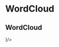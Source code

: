 
# WordCloud

## WordCloud

<Playground>
 <WordCloud data={
        [{
          "word": "China",
          "count": 1383220000,
          "category": "asia"
        }, {
          "word": "India",
          "count": 1316000000,
          "category": "asia"
        }, {
          "word": "United States",
          "count": 324982000,
          "category": "america"
        }, {
          "word": "Indonesia",
          "count": 263510000,
          "category": "asia"
        }, {
          "word": "Brazil",
          "count": 207505000,
          "category": "america"
        }, {
          "word": "Pakistan",
          "count": 196459000,
          "category": "asia"
        }, {
          "word": "Nigeria",
          "count": 191836000,
          "category": "africa"
        }, {
          "word": "Bangladesh",
          "count": 162459000,
          "category": "asia"
        }, {
          "word": "Russia",
          "count": 146804372,
          "category": "europe"
        }, {
          "word": "Japan",
          "count": 126790000,
          "category": "asia"
        }, {
          "word": "Mexico",
          "count": 123518000,
          "category": "america"
        }, {
          "word": "Ethiopia",
          "count": 104345000,
          "category": "africa"
        }, {
          "word": "Philippines",
          "count": 104037000,
          "category": "asia"
        }, {
          "word": "Egypt",
          "count": 93013300,
          "category": "africa"
        }, {
          "word": "Vietnam",
          "count": 92700000,
          "category": "asia"
        }, {
          "word": "Germany",
          "count": 82800000,
          "category": "europe"
        }, {
          "word": "Democratic Republic of the Congo",
          "count": 82243000,
          "category": "africa"
        }, {
          "word": "Iran",
          "count": 80135400,
          "category": "asia"
        }, {
          "word": "Turkey",
          "count": 79814871,
          "category": "asia"
        }, {
          "word": "Thailand",
          "count": 68298000,
          "category": "asia"
        }, {
          "word": "France",
          "count": 67013000,
          "category": "europe"
        }, {
          "word": "United Kingdom",
          "count": 65110000,
          "category": "europe"
        }, {
          "word": "Italy",
          "count": 60599936,
          "category": "europe"
        }, {
          "word": "Tanzania",
          "count": 56878000,
          "category": "africa"
        }, {
          "word": "South Africa",
          "count": 55908000,
          "category": "africa"
        }, {
          "word": "Myanmar",
          "count": 54836000,
          "category": "asia"
        }, {
          "word": "South Korea",
          "count": 51446201,
          "category": "asia"
        }, {
          "word": "Colombia",
          "count": 49224700,
          "category": "america"
        }, {
          "word": "Kenya",
          "count": 48467000,
          "category": "africa"
        }, {
          "word": "Spain",
          "count": 46812000,
          "category": "europe"
        }, {
          "word": "Argentina",
          "count": 43850000,
          "category": "america"
        }, {
          "word": "Ukraine",
          "count": 42541633,
          "category": "europe"
        }, {
          "word": "Sudan",
          "count": 42176000,
          "category": "africa"
        }, {
          "word": "Uganda",
          "count": 41653000,
          "category": "africa"
        }, {
          "word": "Algeria",
          "count": 41064000,
          "category": "africa"
        }, {
          "word": "Poland",
          "count": 38424000,
          "category": "europe"
        }, {
          "word": "Iraq",
          "count": 37883543,
          "category": "asia"
        }, {
          "word": "Canada",
          "count": 36541000,
          "category": "america"
        }, {
          "word": "Morocco",
          "count": 34317500,
          "category": "africa"
        }, {
          "word": "Saudi Arabia",
          "count": 33710021,
          "category": "asia"
        }, {
          "word": "Uzbekistan",
          "count": 32121000,
          "category": "asia"
        }, {
          "word": "Malaysia",
          "count": 32063200,
          "category": "asia"
        }, {
          "word": "Peru",
          "count": 31826018,
          "category": "america"
        }, {
          "word": "Venezuela",
          "count": 31431164,
          "category": "america"
        }, {
          "word": "Nepal",
          "count": 28825709,
          "category": "asia"
        }, {
          "word": "Angola",
          "count": 28359634,
          "category": "africa"
        }, {
          "word": "Ghana",
          "count": 28308301,
          "category": "africa"
        }, {
          "word": "Yemen",
          "count": 28120000,
          "category": "asia"
        }, {
          "word": "Afghanistan",
          "count": 27657145,
          "category": "asia"
        }, {
          "word": "Mozambique",
          "count": 27128530,
          "category": "africa"
        }, {
          "word": "Australia",
          "count": 24460900,
          "category": "australia"
        }, {
          "word": "North Korea",
          "count": 24213510,
          "category": "asia"
        }, {
          "word": "Taiwan",
          "count": 23545680,
          "category": "asia"
        }, {
          "word": "Cameroon",
          "count": 23248044,
          "category": "africa"
        }, {
          "word": "Ivory Coast",
          "count": 22671331,
          "category": "africa"
        }, {
          "word": "Madagascar",
          "count": 22434363,
          "category": "africa"
        }, {
          "word": "Niger",
          "count": 21564000,
          "category": "africa"
        }, {
          "word": "Sri Lanka",
          "count": 21203000,
          "category": "asia"
        }, {
          "word": "Romania",
          "count": 19760000,
          "category": "europe"
        }, {
          "word": "Burkina Faso",
          "count": 19632147,
          "category": "africa"
        }, {
          "word": "Syria",
          "count": 18907000,
          "category": "asia"
        }, {
          "word": "Mali",
          "count": 18875000,
          "category": "africa"
        }, {
          "word": "Malawi",
          "count": 18299000,
          "category": "africa"
        }, {
          "word": "Chile",
          "count": 18191900,
          "category": "america"
        }, {
          "word": "Kazakhstan",
          "count": 17975800,
          "category": "asia"
        }, {
          "word": "Netherlands",
          "count": 17121900,
          "category": "europe"
        }, {
          "word": "Ecuador",
          "count": 16737700,
          "category": "america"
        }, {
          "word": "Guatemala",
          "count": 16176133,
          "category": "america"
        }, {
          "word": "Zambia",
          "count": 15933883,
          "category": "africa"
        }, {
          "word": "Cambodia",
          "count": 15626444,
          "category": "asia"
        }, {
          "word": "Senegal",
          "count": 15256346,
          "category": "africa"
        }, {
          "word": "Chad",
          "count": 14965000,
          "category": "africa"
        }, {
          "word": "Zimbabwe",
          "count": 14542235,
          "category": "africa"
        }, {
          "word": "Guinea",
          "count": 13291000,
          "category": "africa"
        }, {
          "word": "South Sudan",
          "count": 12131000,
          "category": "africa"
        }, {
          "word": "Rwanda",
          "count": 11553188,
          "category": "africa"
        }, {
          "word": "Belgium",
          "count": 11356191,
          "category": "europe"
        }, {
          "word": "Tunisia",
          "count": 11299400,
          "category": "africa"
        }, {
          "word": "Cuba",
          "count": 11239004,
          "category": "america"
        }, {
          "word": "Bolivia",
          "count": 11145770,
          "category": "america"
        }, {
          "word": "Somalia",
          "count": 11079000,
          "category": "africa"
        }, {
          "word": "Haiti",
          "count": 11078033,
          "category": "america"
        }, {
          "word": "Greece",
          "count": 10783748,
          "category": "europe"
        }, {
          "word": "Benin",
          "count": 10653654,
          "category": "africa"
        }, {
          "word": "Czech Republic",
          "count": 10578820,
          "category": "europe"
        }, {
          "word": "Portugal",
          "count": 10341330,
          "category": "europe"
        }, {
          "word": "Burundi",
          "count": 10114505,
          "category": "africa"
        }, {
          "word": "Dominican Republic",
          "count": 10075045,
          "category": "america"
        }, {
          "word": "Sweden",
          "count": 10054100,
          "category": "europe"
        }, {
          "word": "United Arab Emirates",
          "count": 10003223,
          "category": "asia"
        }, {
          "word": "Jordan",
          "count": 9889270,
          "category": "asia"
        }, {
          "word": "Azerbaijan",
          "count": 9823667,
          "category": "asia"
        }, {
          "word": "Hungary",
          "count": 9799000,
          "category": "europe"
        }, {
          "word": "Belarus",
          "count": 9498600,
          "category": "europe"
        }, {
          "word": "Honduras",
          "count": 8866351,
          "category": "america"
        }, {
          "word": "Austria",
          "count": 8773686,
          "category": "europe"
        }, {
          "word": "Tajikistan",
          "count": 8742000,
          "category": "asia"
        }, {
          "word": "Israel",
          "count": 8690220,
          "category": "asia"
        }, {
          "word": "Switzerland",
          "count": 8417700,
          "category": "europe"
        }, {
          "word": "Papua New Guinea",
          "count": 8151300,
          "category": "australia"
        }]

 }/>
</Playground>
